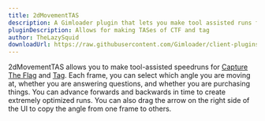 ```yaml
---
title: 2dMovementTAS
description: A Gimloader plugin that lets you make tool assisted runs for Capture The Flag and Tag
pluginDescription: Allows for making TASes of CTF and tag
author: TheLazySquid
downloadUrl: https://raw.githubusercontent.com/Gimloader/client-plugins/main/build/plugins/2dMovementTAS.js
---
```



<DesyncWarning />

2dMovementTAS allows you to make tool-assisted speedruns for [Capture The Flag](https://gimkit.wiki/wiki/Capture_The_Flag) and [Tag](https://gimkit.wiki/wiki/Tag:_Domination). Each frame, you can select which angle you are moving at, whether you are answering questions, and whether you are purchasing things. You can advance forwards and backwards in time to create extremely optimized runs. You can also drag the arrow on the right side of the UI to copy the angle from one frame to others.

<ButtonInstall client:only="svelte" name="2dMovementTAS" url="https://raw.githubusercontent.com/Gimloader/client-plugins/main/build/plugins/2dMovementTAS.js" />
